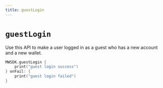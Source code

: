 ```yaml
---
title: guestLogin
---
```


# `guestLogin`
Use this API to make a user logged in as a guest who has a new account and a new wallet.
```swift
MWSDK.guestLogin {
    print("guest login success")
} onFail: {
    print("guest login failed")
}
```